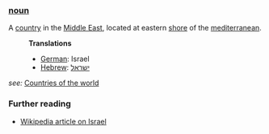 ===[[noun]]===
A [[country]] in the [[Middle East]], located at eastern [[shore]] of the 
[[mediterranean]].
:'''Translations'''
:*[[German]]: Israel
:*[[Hebrew]]: [[ישראל]] 

''see:'' [[Countries of the world]]

=== Further reading ===

* [[w:Israel|Wikipedia article on Israel]]